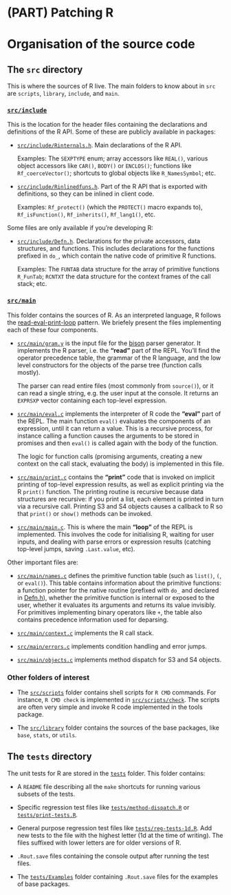 
# (PART) Patching R {-}

# Organisation of the source code

## The `src` directory

This is where the sources of R live. The main folders to know about in `src` are `scripts`, `library`, `include`, and `main`.


### [`src/include`](https://github.com/wch/r-source/tree/trunk/src/include)

This is the location for the header files containing the declarations and definitions of the R API. Some of these are publicly available in packages:

- [`src/include/Rinternals.h`](https://github.com/wch/r-source/blob/trunk/src/include/Rinternals.h). Main declarations of the R API.

  Examples: The `SEXPTYPE` enum; array accessors like `REAL()`, various object accessors like `CAR()`, `BODY()` or `ENCLOS()`; functions like `Rf_coerceVector()`; shortcuts to global objects like `R_NamesSymbol`; etc.

- [`src/include/Rinlinedfuns.h`](https://github.com/wch/r-source/blob/trunk/src/include/Rinlinedfuns.h). Part of the R API that is exported with definitions, so they can be inlined in client code.

  Examples: `Rf_protect()` (which the `PROTECT()` macro expands to), `Rf_isFunction()`, `Rf_inherits()`, `Rf_lang1()`, etc.

Some files are only available if you're developing R:

- [`src/include/Defn.h`](https://github.com/wch/r-source/blob/trunk/src/include/Defn.h). Declarations for the private accessors, data structures, and functions. This includes declarations for the functions prefixed in `do_`, which contain the native code of primitive R functions.

  Examples: The `FUNTAB` data structure for the array of primitive functions `R_FunTab`; `RCNTXT` the data structure for the context frames of the call stack; etc.


### [`src/main`](https://github.com/wch/r-source/tree/trunk/src/main)

This folder contains the sources of R. As an interpreted language, R follows the [read-eval-print-loop](https://en.wikipedia.org/wiki/Read%E2%80%93eval%E2%80%93print_loop) pattern. We briefely present the files implementing each of these four components.

- [`src/main/gram.y`](https://github.com/wch/r-source/blob/trunk/src/main/gram.y) is the input file for the [bison](https://www.gnu.org/software/bison/) parser generator. It implements the R parser, i.e. the __"read"__ part of the REPL. You'll find the operator precedence table, the grammar of the R language, and the low level constructors for the objects of the parse tree (function calls mostly).

  The parser can read entire files (most commonly from `source()`), or it can read a single string, e.g. the user input at the console. It returns an `EXPRSXP` vector containing each top-level expression.

- [`src/main/eval.c`](https://github.com/wch/r-source/tree/trunk/src/main/eval.c) implements the interpreter of R code the __"eval"__ part of the REPL. The main function `eval()` evaluates the components of an expression, until it can return a value. This is a recursive process, for instance calling a function causes the arguments to be stored in promises and then `eval()` is called again with the body of the function.

  The logic for function calls (promising arguments, creating a new context on the call stack, evaluating the body) is implemented in this file.

- [`src/main/print.c`](https://github.com/wch/r-source/tree/trunk/src/main/print.c) contains the __"print"__ code that is invoked on implicit printing of top-level expression results, as well as explicit printing via the R `print()` function. The printing routine is recursive because data structures are recursive: if you print a list, each element is printed in turn via a recursive call. Printing S3 and S4 objects causes a callback to R so that `print()` or `show()` methods can be invoked.

- [`src/main/main.c`](https://github.com/wch/r-source/tree/trunk/src/main/main.c). This is where the main __"loop"__ of the REPL is implemented. This involves the code for initialising R, waiting for user inputs, and dealing with parse errors or expression results (catching top-level jumps, saving `.Last.value`, etc).

Other important files are:

- [`src/main/names.c`](https://github.com/wch/r-source/tree/trunk/src/main/names.c) defines the primitive function table (such as `list()`, `(`, or `eval()`). This table contains information about the primitive functions: a function pointer for the native routine (prefixed with `do_` and declared in [Defn.h](https://github.com/wch/r-source/blob/trunk/src/include/Defn.h)), whether the primitive function is internal or exposed to the user, whether it evaluates its arguments and returns its value invisibly. For primitives implementing binary operators like `+`, the table also contains precedence information used for deparsing.

- [`src/main/context.c`](https://github.com/wch/r-source/tree/trunk/src/main/context.c) implements the R call stack.

- [`src/main/errors.c`](https://github.com/wch/r-source/tree/trunk/src/main/errors.c) implements condition handling and error jumps.

- [`src/main/objects.c`](https://github.com/wch/r-source/tree/trunk/src/main/objects.c) implements method dispatch for S3 and S4 objects.


### Other folders of interest

- The [`src/scripts`](https://github.com/wch/r-source/tree/trunk/src/scripts) folder contains shell scripts for `R CMD` commands. For instance, `R CMD check` is implemented in [`src/scripts/check`](https://github.com/wch/r-source/blob/trunk/src/scripts/check). The scripts are often very simple and invoke R code implemented in the tools package.

- The [`src/library`](https://github.com/wch/r-source/tree/trunk/src/library) folder contains the sources of the base packages, like `base`, `stats`, or `utils`.


## The `tests` directory

The unit tests for R are stored in the [`tests`](https://github.com/wch/r-source/tree/trunk/tests) folder. This folder contains:

- A `README` file describing all the `make` shortcuts for running various subsets of the tests.

- Specific regression test files like [`tests/method-dispatch.R`](https://github.com/wch/r-source/blob/trunk/tests/method-dispatch.R) or [`tests/print-tests.R`](https://github.com/wch/r-source/blob/trunk/tests/print-tests.R).

- General purpose regression test files like [`tests/reg-tests-1d.R`](https://github.com/wch/r-source/blob/trunk/tests/reg-tests-1d.R). Add new tests to the file with the highest letter (1d at the time of writing). The files suffixed with lower letters are for older versions of R.

- `.Rout.save` files containing the console output after running the test files.

- The [`tests/Examples`](https://github.com/wch/r-source/tree/trunk/tests/Examples) folder containing `.Rout.save` files for the examples of base packages.
